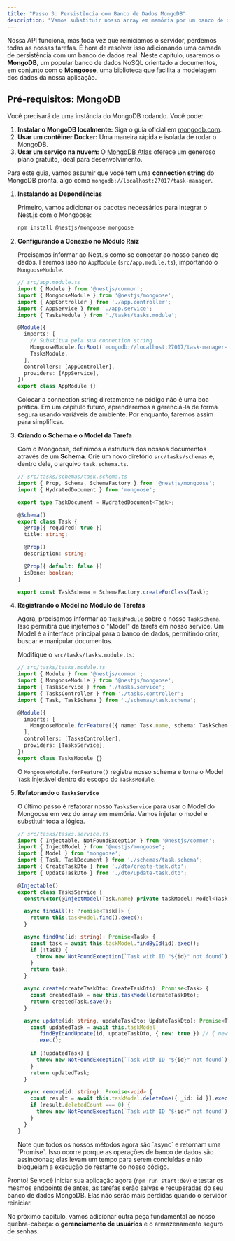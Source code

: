 ```yaml
---
title: "Passo 3: Persistência com Banco de Dados MongoDB"
description: "Vamos substituir nosso array em memória por um banco de dados MongoDB real, usando o Mongoose para conectar e manipular nossos dados de forma persistente."
---
```



Nossa API funciona, mas toda vez que reiniciamos o servidor, perdemos todas as nossas tarefas. É hora de resolver isso adicionando uma camada de persistência com um banco de dados real. Neste capítulo, usaremos o **MongoDB**, um popular banco de dados NoSQL orientado a documentos, em conjunto com o **Mongoose**, uma biblioteca que facilita a modelagem dos dados da nossa aplicação.

## Pré-requisitos: MongoDB

Você precisará de uma instância do MongoDB rodando. Você pode:
1.  **Instalar o MongoDB localmente:** Siga o guia oficial em [mongodb.com](https://www.mongodb.com/try/download/community).
2.  **Usar um contêiner Docker:** Uma maneira rápida e isolada de rodar o MongoDB.
3.  **Usar um serviço na nuvem:** O [MongoDB Atlas](https://www.mongodb.com/cloud/atlas/register) oferece um generoso plano gratuito, ideal para desenvolvimento.

Para este guia, vamos assumir que você tem uma **connection string** do MongoDB pronta, algo como `mongodb://localhost:27017/task-manager`.

1.  **Instalando as Dependências**

    Primeiro, vamos adicionar os pacotes necessários para integrar o Nest.js com o Mongoose:
    ```bash
    npm install @nestjs/mongoose mongoose
    ```

2.  **Configurando a Conexão no Módulo Raiz**

    Precisamos informar ao Nest.js como se conectar ao nosso banco de dados. Faremos isso no `AppModule` (`src/app.module.ts`), importando o `MongooseModule`.

    ```typescript
    // src/app.module.ts
    import { Module } from '@nestjs/common';
    import { MongooseModule } from '@nestjs/mongoose';
    import { AppController } from './app.controller';
    import { AppService } from './app.service';
    import { TasksModule } from './tasks/tasks.module';

    @Module({
      imports: [
        // Substitua pela sua connection string
        MongooseModule.forRoot('mongodb://localhost:27017/task-manager-api'),
        TasksModule,
      ],
      controllers: [AppController],
      providers: [AppService],
    })
    export class AppModule {}
    ```
    <Aside type="caution" title="Segurança da Connection String">
    Colocar a connection string diretamente no código não é uma boa prática. Em um capítulo futuro, aprenderemos a gerenciá-la de forma segura usando variáveis de ambiente. Por enquanto, faremos assim para simplificar.
    </Aside>

3.  **Criando o Schema e o Model da Tarefa**

    Com o Mongoose, definimos a estrutura dos nossos documentos através de um **Schema**. Crie um novo diretório `src/tasks/schemas` e, dentro dele, o arquivo `task.schema.ts`.

    ```typescript
    // src/tasks/schemas/task.schema.ts
    import { Prop, Schema, SchemaFactory } from '@nestjs/mongoose';
    import { HydratedDocument } from 'mongoose';

    export type TaskDocument = HydratedDocument<Task>;

    @Schema()
    export class Task {
      @Prop({ required: true })
      title: string;

      @Prop()
      description: string;

      @Prop({ default: false })
      isDone: boolean;
    }

    export const TaskSchema = SchemaFactory.createForClass(Task);
    ```

4.  **Registrando o Model no Módulo de Tarefas**

    Agora, precisamos informar ao `TasksModule` sobre o nosso `TaskSchema`. Isso permitirá que injetemos o "Model" da tarefa em nosso service. Um Model é a interface principal para o banco de dados, permitindo criar, buscar e manipular documentos.

    Modifique o `src/tasks/tasks.module.ts`:
    ```typescript
    // src/tasks/tasks.module.ts
    import { Module } from '@nestjs/common';
    import { MongooseModule } from '@nestjs/mongoose';
    import { TasksService } from './tasks.service';
    import { TasksController } from './tasks.controller';
    import { Task, TaskSchema } from './schemas/task.schema';

    @Module({
      imports: [
        MongooseModule.forFeature([{ name: Task.name, schema: TaskSchema }]),
      ],
      controllers: [TasksController],
      providers: [TasksService],
    })
    export class TasksModule {}
    ```
    O `MongooseModule.forFeature()` registra nosso schema e torna o Model `Task` injetável dentro do escopo do `TasksModule`.

5.  **Refatorando o `TasksService`**

    O último passo é refatorar nosso `TasksService` para usar o Model do Mongoose em vez do array em memória. Vamos injetar o model e substituir toda a lógica.

    ```typescript
    // src/tasks/tasks.service.ts
    import { Injectable, NotFoundException } from '@nestjs/common';
    import { InjectModel } from '@nestjs/mongoose';
    import { Model } from 'mongoose';
    import { Task, TaskDocument } from './schemas/task.schema';
    import { CreateTaskDto } from './dto/create-task.dto';
    import { UpdateTaskDto } from './dto/update-task.dto';

    @Injectable()
    export class TasksService {
      constructor(@InjectModel(Task.name) private taskModel: Model<TaskDocument>) {}

      async findAll(): Promise<Task[]> {
        return this.taskModel.find().exec();
      }

      async findOne(id: string): Promise<Task> {
        const task = await this.taskModel.findById(id).exec();
        if (!task) {
          throw new NotFoundException(`Task with ID "${id}" not found`);
        }
        return task;
      }

      async create(createTaskDto: CreateTaskDto): Promise<Task> {
        const createdTask = new this.taskModel(createTaskDto);
        return createdTask.save();
      }

      async update(id: string, updateTaskDto: UpdateTaskDto): Promise<Task> {
        const updatedTask = await this.taskModel
          .findByIdAndUpdate(id, updateTaskDto, { new: true }) // { new: true } retorna o documento atualizado
          .exec();
          
        if (!updatedTask) {
          throw new NotFoundException(`Task with ID "${id}" not found`);
        }
        return updatedTask;
      }

      async remove(id: string): Promise<void> {
        const result = await this.taskModel.deleteOne({ _id: id }).exec();
        if (result.deletedCount === 0) {
          throw new NotFoundException(`Task with ID "${id}" not found`);
        }
      }
    }
    ```
    
    <Aside type="tip" title="Async/Await">
    Note que todos os nossos métodos agora são `async` e retornam uma `Promise`. Isso ocorre porque as operações de banco de dados são assíncronas; elas levam um tempo para serem concluídas e não bloqueiam a execução do restante do nosso código.
    </Aside>

Pronto! Se você iniciar sua aplicação agora (`npm run start:dev`) e testar os mesmos endpoints de antes, as tarefas serão salvas e recuperadas do seu banco de dados MongoDB. Elas não serão mais perdidas quando o servidor reiniciar.

No próximo capítulo, vamos adicionar outra peça fundamental ao nosso quebra-cabeça: o **gerenciamento de usuários** e o armazenamento seguro de senhas.